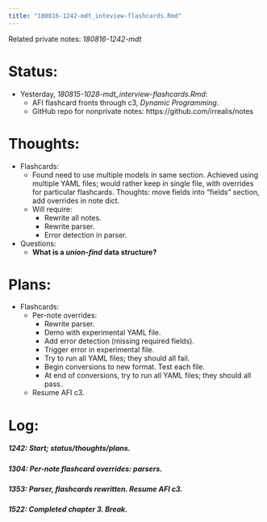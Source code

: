 ```yaml
---
title: "180816-1242-mdt_inteview-flashcards.Rmd"
---
```


Related private notes: _180816-1242-mdt_

# Status:

- Yesterday, _180815-1028-mdt_interview-flashcards.Rmd_:
  - AFI flashcard fronts through c3, _Dynamic Programming_.
  - GitHub repo for nonprivate notes: https://github.com/irrealis/notes


# Thoughts:

- Flashcards:
  - Found need to use multiple models in same section. Achieved using multiple YAML files; would rather keep in single file, with overrides for particular flashcards. Thoughts: move fields into "fields" section, add overrides in note dict.
  - Will require:
    - Rewrite all notes.
    - Rewrite parser.
    - Error detection in parser.

- Questions:
  - **What is a _union-find_ data structure?**


# Plans:

- Flashcards:
  - Per-note overrides:
    - Rewrite parser.
    - Demo with experimental YAML file.
    - Add error detection (missing required fields).
    - Trigger error in experimental file.
    - Try to run all YAML files; they should all fail.
    - Begin conversions to new format. Test each file.
    - At end of conversions, try to run all YAML files; they should all pass.
  - Resume AFI c3.


# Log:

##### 1242: Start; status/thoughts/plans.

##### 1304: Per-note flashcard overrides: parsers.

##### 1353: Parser, flashcards rewritten. Resume AFI c3.

##### 1522: Completed chapter 3. Break.
